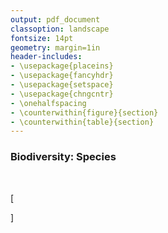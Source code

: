 ```yaml
---
output: pdf_document
classoption: landscape
fontsize: 14pt
geometry: margin=1in
header-includes:
- \usepackage{placeins}
- \usepackage{fancyhdr}
- \usepackage{setspace}
- \usepackage{chngcntr}
- \onehalfspacing
- \counterwithin{figure}{section}
- \counterwithin{table}{section}
---
```

\pagenumbering{gobble}

### Biodiversity: Species

<br>

\[
\begin{aligned}
& x_{spp} \text{   is the status of the species biodiversity sub-goal}\\
\\
& x_{spp} = max \left(\frac{\bar{R}_{spp} - 0.25}{0.75}, 0 \right)\\
& \bar{R}_{spp} = \left(\sum^M_{c=1} \left( \sum^{N_c}_{i=1} w_i \right) \times A_c \right) \left(\sum^M_{c=1} A_c \times N_c \right)^{-1}\\
\\
& \bar{R}_{spp} \text{  region's area-weighted mean of species risk, with floor at 25\% representing catastrophic loss of biodiversity}\\
\\
& \sum^M_{c=1} A_c \times N_c \text{  is the species count-weighted area across all cells in the region}\\
\\
& N \text{  is the number of species ($N_c$ is number species in cell $c$)}\\
& M \text{  is number of gridded cells the region's area contains}\\
& c \text{  a 0.5 degree grid cell within a region}\\
& w_i \text{  the risk status for each species $i$, assigned based on IUCN threat category}\\
& A_c \text{  area of cell $c$}
\end{aligned}
\]